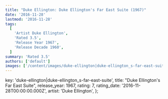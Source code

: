 ```yaml
---
title: "Duke Ellington: Duke Ellington's Far East Suite (1967)"
date: '2016-11-28'
lastmod: '2016-11-28'
tags:
  [
    'Artist Duke Ellington',
    'Rated 3.5',
    'Release Year 1967',
    'Release Decade 1960',
  ]
summary: 'Rated 3.5'
authors: ['default']
images: ['/content/images/duke-ellington|duke-ellington_s-far-east-suite.jpg']
---
```


  key: 'duke-ellington|duke-ellington_s-far-east-suite',
  title: "Duke Ellington's Far East Suite",
  release_year: 1967,
  rating: 7,
  rating_date: '2016-11-28T00:00:00.000Z',
  artist: 'Duke Ellington',
};

<MusicRating data={data} />
